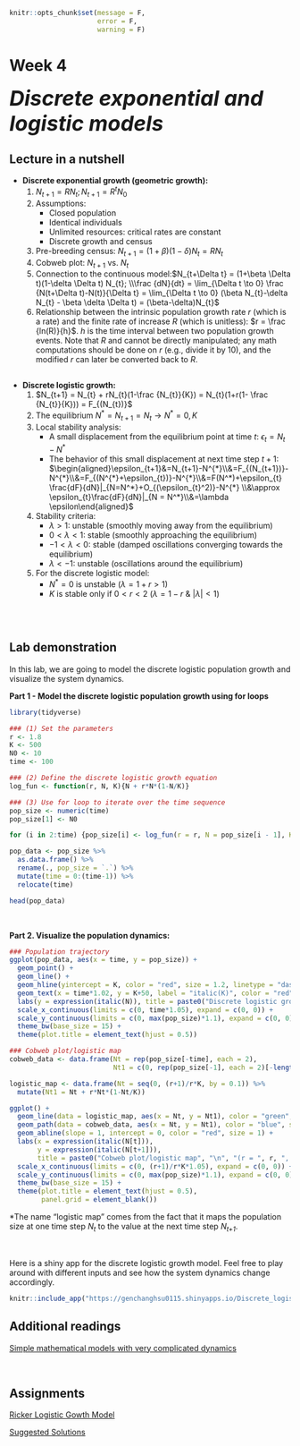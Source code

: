 ```r
knitr::opts_chunk$set(message = F, 
                      error = F, 
                      warning = F)

```

# Week 4 {-} 
<div style = "font-size: 28pt"> **_Discrete exponential and logistic models_**</div>

## Lecture in a nutshell {-}

* **Discrete exponential growth (geometric growth):**
    1. $N_{t+1} = RN_{t}; N_{t+1} = R^{t}N_{0}$
    2. Assumptions: 
        - Closed population
        - Identical individuals
        - Unlimited resources: critical rates are constant
        - Discrete growth and census
    3. Pre-breeding census: $N_{t+1} = (1 + \beta)(1-\delta) N_{t} = RN_{t}$
    4. Cobweb plot: $N_{t+1}$ vs. $N_{t}$
    5. Connection to the continuous model:$N_{t+\Delta t} = (1+\beta \Delta t)(1-\delta \Delta t) N_{t}; \\\frac {dN}{dt} = \lim_{\Delta t \to 0} \frac {N(t+\Delta t)-N(t)}{\Delta t} = \lim_{\Delta t \to 0} (\beta N_{t}-\delta N_{t} - \beta \delta \Delta t) = (\beta-\delta)N_{t}$
    6. Relationship between the intrinsic population growth rate _r_ (which is a rate) and the finite rate of increase _R_ (which is unitless): $r = \frac {ln(R)}{h}$. $h$ is the time interval between two population growth events. Note that _R_ and cannot be directly manipulated; any math computations should be done on _r_ (e.g., divide it by 10), and the modified _r_ can later be converted back to _R_.

<div style="height:1px ;"><br></div>

* **Discrete logistic growth:**
    1. $N_{t+1} = N_{t} + rN_{t}(1-\frac {N_{t}}{K}) = N_{t}(1+r(1- \frac {N_{t}}{K})) = F_{(N_{t})}$
    2. The equilibrium $N^* = N_{t+1} = N_{t} \to N^* = 0, K$
    3. Local stability analysis:
        - A small displacement from the equilibrium point at time $t$: $\epsilon_{t} = N_{t} - N^{*}$
        - The behavior of this small displacement at next time step $t+1$:   $\begin{aligned}\epsilon_{t+1}&=N_{t+1}-N^{*}\\&=F_{(N_{t+1})}-N^{*}\\&=F_{(N^{*}+\epsilon_{t})}-N^{*}\\&=F(N^*)+\epsilon_{t} \frac{dF}{dN}|_{N=N^*}+O_{(\epsilon_{t}^2)}-N^{*} \\&\approx \epsilon_{t}\frac{dF}{dN}|_{N = N^*}\\&=\lambda \epsilon\end{aligned}$
    4. Stability criteria:
        - $\lambda > 1$: unstable (smoothly moving away from the equilibrium)
        - $0 < \lambda < 1$: stable (smoothly approaching the equilibrium)
        - $-1 < \lambda < 0$: stable (damped oscillations converging towards the equilibrium)
        - $\lambda < -1$: unstable (oscillations around the equilibrium)
    5. For the discrete logistic model: 
        - $N^{*} = 0$ is unstable ($\lambda = 1+r > 1$)
        - $K$ is stable only if $0 < r < 2$ ($\lambda = 1-r ~\&~ |\lambda| < 1$)

<div style="height:1px ;"><br></div>

<br>

## Lab demonstration {-}

In this lab, we are going to model the discrete logistic population growth and visualize the system dynamics. 

**Part 1 - Model the discrete logistic population growth using for loops**

```r
library(tidyverse)

### (1) Set the parameters
r <- 1.8
K <- 500
N0 <- 10
time <- 100

### (2) Define the discrete logistic growth equation
log_fun <- function(r, N, K){N + r*N*(1-N/K)}  

### (3) Use for loop to iterate over the time sequence
pop_size <- numeric(time)
pop_size[1] <- N0

for (i in 2:time) {pop_size[i] <- log_fun(r = r, N = pop_size[i - 1], K = K)}

pop_data <- pop_size %>% 
  as.data.frame() %>% 
  rename(., pop_size = `.`) %>%
  mutate(time = 0:(time-1)) %>%
  relocate(time)

head(pop_data)
```

<br>

**Part 2. Visualize the population dynamics:**

```r
### Population trajectory
ggplot(pop_data, aes(x = time, y = pop_size)) + 
  geom_point() + 
  geom_line() +
  geom_hline(yintercept = K, color = "red", size = 1.2, linetype = "dashed") + 
  geom_text(x = time*1.02, y = K+50, label = "italic(K)", color = "red", size = 6.5, parse = T) +
  labs(y = expression(italic(N)), title = paste0("Discrete logistic growth", "\n", "(r = ", r, ", K = ", K, ", N0 = ", N0, ")")) + 
  scale_x_continuous(limits = c(0, time*1.05), expand = c(0, 0)) + 
  scale_y_continuous(limits = c(0, max(pop_size)*1.1), expand = c(0, 0)) + 
  theme_bw(base_size = 15) +
  theme(plot.title = element_text(hjust = 0.5))

### Cobweb plot/logistic map
cobweb_data <- data.frame(Nt = rep(pop_size[-time], each = 2), 
                          Nt1 = c(0, rep(pop_size[-1], each = 2)[-length(rep(pop_size[-1], each = 2))]))

logistic_map <- data.frame(Nt = seq(0, (r+1)/r*K, by = 0.1)) %>%
  mutate(Nt1 = Nt + r*Nt*(1-Nt/K))

ggplot() + 
  geom_line(data = logistic_map, aes(x = Nt, y = Nt1), color = "green", size = 1.2) + 
  geom_path(data = cobweb_data, aes(x = Nt, y = Nt1), color = "blue", size = 0.5) + 
  geom_abline(slope = 1, intercept = 0, color = "red", size = 1) + 
  labs(x = expression(italic(N[t])),
       y = expression(italic(N[t+1])), 
       title = paste0("Cobweb plot/logistic map", "\n", "(r = ", r, ", K = ", K, ", N0 = ", N0, ")")) + 
  scale_x_continuous(limits = c(0, (r+1)/r*K*1.05), expand = c(0, 0)) + 
  scale_y_continuous(limits = c(0, max(pop_size)*1.1), expand = c(0, 0)) + 
  theme_bw(base_size = 15) +
  theme(plot.title = element_text(hjust = 0.5),
        panel.grid = element_blank())

```
\*The name "logistic map" comes from the fact that it maps the population size at one time step *N~t~* to the value at the next time step *N~t+1~*.

<br>

<style>
iframe {border: 0;}
</style>

Here is a shiny app for the discrete logistic growth model. Feel free to play around with different inputs and see how the system dynamics change accordingly.

```r
knitr::include_app("https://genchanghsu0115.shinyapps.io/Discrete_logistic_mod_shinyapp/", height = "750px")
```

## Additional readings {-}

[Simple mathematical models with very complicated dynamics](./Additional readings/May_1976_Nature.pdf){target="_blank"}

<br>

## Assignments {-}

[Ricker Logistic Gowth Model](./Assignments/Week4_Discrete Logistic Growth.pdf){target="_blank"}

[Suggested Solutions](./Assignments/Week4_Discrete Logistic Growth_with_Solutions.pdf){target="_blank"}


